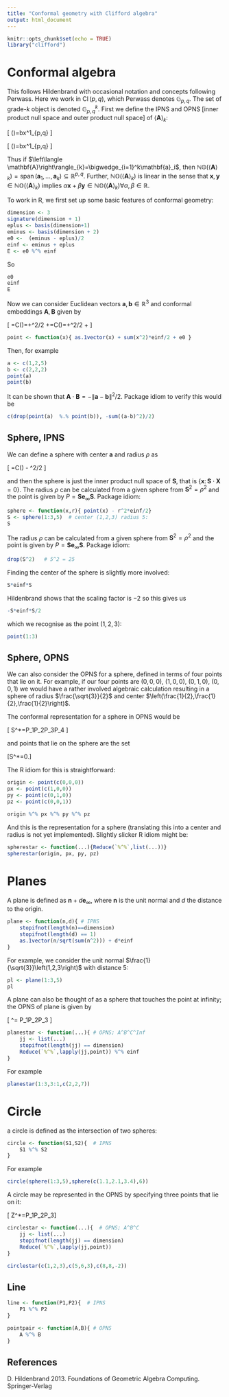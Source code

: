 ```yaml
---
title: "Conformal geometry with Clifford algebra"
output: html_document
---
```


```r
knitr::opts_chunk$set(echo = TRUE)
library("clifford")
```



# Conformal algebra


\newcommand{\grad}[2]{\left\langle #1\right\rangle_{#2}}
\newcommand{\ak}{\grad{\mathbf{A}}{k}}
\newcommand{\ba}{\mathbf{a}}
\newcommand{\bb}{\mathbf{b}}
\newcommand{\bn}{\mathbf{n}}
\newcommand{\bA}{\mathbf{A}}
\newcommand{\bS}{\mathbf{S}}
\newcommand{\bX}{\mathbf{X}}
\newcommand{\bB}{\mathbf{B}}
\newcommand{\bx}{\mathbf{x}}
\newcommand{\by}{\mathbf{y}}

\newcommand{\einf}{\mathbf{e}_\infty}
\newcommand{\ezero}{\mathbf{e}_0}

This follows Hildenbrand with occasional notation and concepts
following Perwass.  Here we work in $\operatorname{Cl}(p,q)$, which
Perwass denotes $\mathbb{G}_{p,q}$.  The set of grade-$k$ object is
denoted $\mathbb{G}_{p,q}^k$.  First we define the IPNS and OPNS
[inner product null space and outer product null space] of $\ak$:

\[
\mathbb{NI}(\ak)=\left\lbrace bx\in\mathbb{G}^1_{p,q}\colon\bx\cdot\ak=0\right\rbrace
\]

\[
\mathbb{NO}(\ak)=\left\lbrace bx\in\mathbb{G}^1_{p,q}\colon\bx\wedge\ak=0\right\rbrace
\]

Thus if $\ak=\bigwedge_{i=1}^k\ba_i$, then
$\mathbb{NO}(\ak)=\operatorname{span}(\ba_1,\ldots,\ba_k)\subseteq\mathbb{R}^{p,q}$.
Further, $\mathbb{NO}(\ak)$ is linear in the sense that
$\bx,\by\in\mathbb{NO}(\ak)$ implies
$\alpha\bx+\beta\by\in\mathbb{NO}(\ak)\forall\alpha,\beta\in\mathbb{R}$.


To work in R, we first set up some basic features of conformal
geometry:


```r
dimension <- 3
signature(dimension + 1)
eplus <- basis(dimension+1)
eminus <- basis(dimension + 2)
e0 <-  (eminus - eplus)/2
einf <- eminus + eplus
E <- e0 %^% einf
```

So

```r
e0
einf
E
```

Now we can consider Euclidean vectors $\ba,\bb\in\mathbb{R}^3$ and
conformal embeddings $\bA,\bB$ given by

\[
\bA=C(\ba)=\ba+\ba^2\einf/2 +\ezero\qquad\bB=C(\bb)=\bb+\bb^2\einf/2 +\ezero
\]


```r
point <- function(x){ as.1vector(x) + sum(x^2)*einf/2 + e0 }
```

Then, for example


```r
a <- c(1,2,5)
b <- c(2,2,2)
point(a)
point(b)
```


It can be shown that
$\bA\cdot\bB=-\left\lVert\ba-\bb\right\rVert^2/2$.  Package idiom to
verify this would be


```r
c(drop(point(a)  %.% point(b)), -sum((a-b)^2)/2)
```

## Sphere, IPNS

We can define a sphere with center $\ba$ and radius $\rho$ as 

\[
\bS=C(\ba) - \rho^2\einf/2
\]

and then the sphere is just the inner product null space of $\bS$,
that is $\left\lbrace\bx\colon\bS\cdot\bX=0\right\rbrace$.  The radius
$\rho$ can be calculated from a given sphere from $\bS^2=\rho^2$ and
the point is given by $P=\bS\einf\bS$.  Package idiom:


```r
sphere <- function(x,r){ point(x) - r^2*einf/2}
S <- sphere(1:3,5)  # center (1,2,3) radius 5:
S
```

The radius $\rho$ can be calculated from a given sphere from
$\bS^2=\rho^2$ and the point is given by $P=\bS\einf\bS$.  Package
idiom:


```r
drop(S^2)   # 5^2 = 25
```

Finding the center of the sphere is slightly more involved:


```r
S*einf*S
```

Hildenbrand shows that the scaling factor is $-2$ so this gives us

```r
-S*einf*S/2
```

which we recognise as the point $(1,2,3)$:

```r
point(1:3)
```


## Sphere, OPNS

We can also consider the OPNS for a sphere, defined in terms of four
points that lie on it.  For example, if our four points are $(0,0,0)$,
$(1,0,0)$, $(0,1,0)$, $(0,0,1)$ we would have a rather involved
algebraic calculation resulting in a sphere of radius
$\frac{\sqrt{3}}{2}$ and center
$\left(\frac{1}{2},\frac{1}{2},\frac{1}{2}\right)$.

The conformal representation for a sphere in OPNS would be 

\[
S^*=P_1\wedge P_2\wedge P_3\wedge P_4
\]

and points that lie on the sphere are the set

\[\left\lbrace\bx\colon\bx\wedge S^*=0\right\rbrace.\]


The R idiom for this is straightforward:

```r
origin <- point(c(0,0,0))
px <- point(c(1,0,0))
py <- point(c(0,1,0))
pz <- point(c(0,0,1))

origin %^% px %^% py %^% pz
```

And this is the representation for a sphere (translating this into a
center and radius is not yet implemented).  Slightly slicker R idiom might be:

```r
spherestar <- function(...){Reduce(`%^%`,list(...))}
spherestar(origin, px, py, pz)
```

# Planes

A plane is defined as $\bn + d\einf$, where $\bn$ is the unit normal
and $d$ the distance to the origin.


```r
plane <- function(n,d){ # IPNS
    stopifnot(length(n)==dimension)
    stopifnot(length(d) == 1)
    as.1vector(n/sqrt(sum(n^2))) + d*einf
}
```

For example, we consider the unit normal
$\frac{1}{\sqrt{3}}\left(1,2,3\right)$ with distance 5:

```r
pl <- plane(1:3,5)
pl
```

A plane can also be thought of as a sphere that touches the point at
infinity; the OPNS of plane is given by

\[
\pi^\star = P_1\wedge P_2\wedge P_3\wedge\einf
\]


```r
planestar <- function(...){ # OPNS; A^B^C^Inf
	jj <- list(...)
    stopifnot(length(jj) == dimension)
    Reduce(`%^%`,lapply(jj,point)) %^% einf
}
```

For example

```r
planestar(1:3,3:1,c(2,2,7))
```


# Circle

a circle is defined as the intersection of two spheres:


```r
circle <- function(S1,S2){  # IPNS
    S1 %^% S2
}
```

For example

```r
circle(sphere(1:3,5),sphere(c(1.1,2.1,3.4),6))
```

A circle may be represented in the OPNS by specifying three points
that lie on it:

\[ Z^*=P_1\wedge P_2\wedge P_3\]


```r
circlestar <- function(...){  # OPNS; A^B^C
	jj <- list(...)
    stopifnot(length(jj) == dimension)
    Reduce(`%^%`,lapply(jj,point))
}

circlestar(c(1,2,3),c(5,6,3),c(8,8,-2))
```

## Line


```r
line <- function(P1,P2){  # IPNS
    P1 %^% P2
}

pointpair <- function(A,B){ # OPNS
    A %^% B
}
```


## References

D. Hildenbrand 2013.  Foundations of Geometric Algebra Computing.
Springer-Verlag
